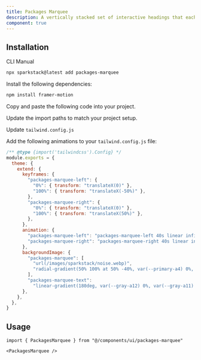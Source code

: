 ```yaml
---
title: Packages Marquee
description: A vertically stacked set of interactive headings that each reveal a section of content.
component: true
---
```


<ComponentPreview
  name="packages-marquee-demo"
  description="A vertically stacked set of interactive headings that each reveal a section of content."
/>

## Installation

<Tabs defaultValue="cli">

<TabsList>
  <TabsTrigger value="cli">CLI</TabsTrigger>
  <TabsTrigger value="manual">Manual</TabsTrigger>
</TabsList>

<TabsContent value="cli">

```bash
npx sparkstack@latest add packages-marquee
```

</TabsContent>

<TabsContent value="manual">

<Steps>

<Step>Install the following dependencies:</Step>

```bash
npm install framer-motion
```

<Step>Copy and paste the following code into your project.</Step>

<ComponentSource name="packages-marquee" />

<Step>Update the import paths to match your project setup.</Step>

<Step>Update `tailwind.config.js`</Step>

Add the following animations to your `tailwind.config.js` file:

```js title="tailwind.config.js" {5-29}
/** @type {import('tailwindcss').Config} */
module.exports = {
  theme: {
    extend: {
      keyframes: {
        "packages-marquee-left": {
          "0%": { transform: "translateX(0)" },
          "100%": { transform: "translateX(-50%)" },
        },
        "packages-marquee-right": {
          "0%": { transform: "translateX(0)" },
          "100%": { transform: "translateX(50%)" },
        },
      },
      animation: {
        "packages-marquee-left": "packages-marquee-left 40s linear infinite",
        "packages-marquee-right": "packages-marquee-right 40s linear infinite",
      },
      backgroundImage: {
        "packages-marquee": [
          "url(/images/sparkstack/noise.webp)",
          "radial-gradient(50% 100% at 50% -40%, var(--primary-a4) 0%, var(--primary-a1) 100%)",
        ],
        "packages-marquee-text":
          "linear-gradient(180deg, var(--gray-a12) 0%, var(--gray-a11) 100%)",
      },
    },
  },
}
```

</Steps>

</TabsContent>

</Tabs>

## Usage

```tsx
import { PackagesMarquee } from "@/components/ui/packages-marquee"
```

```tsx
<PackagesMarquee />
```

